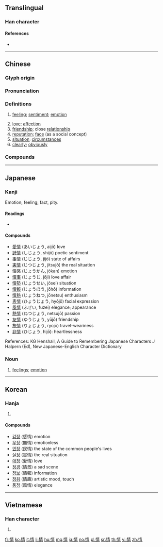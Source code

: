 {{character info/new}}
==Translingual==
{{stroke order|type=animate}}

===Han character===
{{Han char|rn=61|rad=心|as=08|sn=11|four=95027|canj=PQMB|ids=⿰忄青}}

====References====
* {{Han ref|kx=0389.310|dkj=10756|dj=0723.170|hdz=42312.130|uh=60C5|ud=24773|bh=B1A1|bd=45473}}

----

==Chinese==
{{zh-forms}}

===Glyph origin===
{{Han etym}}

===Pronunciation===
{{zh-pron
|m=qíng
|ma=y
|c=cing4
|h=pfs=chhìn
|md=
|mn=chiâⁿ/chêng
|mn_note=chêng - literary; chiâⁿ - vernacular
|mn-t=zian5/cêng5
|mn-t_note=zian5 - literary; cêng5 - vernacular
|w=3xxin
|mc=y
|oc=y
|cat=n,a,adv
}}

===Definitions===
{{zh-hanzi}}

# [[feeling]]; [[sentiment]]; [[emotion]]
#: {{zh-x|感情|feeling}}
#: {{zh-x|愛情|love}}
# [[love]]; [[affection]]
# [[friendship]]; close [[relationship]]
# [[reputation]]; [[face]] (as a social concept)
# [[situation]]; [[circumstances]]
# [[clearly]]; [[obviously]]

===Compounds===
{{zh-der|七情|下情|不了情|不容情|不情|不知情|不著情|不領情|世情|中情|中情局|丰情|事情|交情|人情|人情味|人情貨|任情|作情|來情|俗情|做人情|偷情|傳情|傷情|傷感情|內情|六情|冤情|出事情|別情|前情|割情|劇情|動情|動情素|勾情|匿情|危情|厚情|友情|反情報|同情|同情心|吝情|含情|商情|國情|埋情|外面情|多情|夠交情|夠情調|套交情|奪情|好情|姦情|嬌情|定情|客情|宦情|容情|寄情|寡情|實情|專情|常情|幽情|徇情|徑情|微情|心情|忘情|性情|恆情|恣情|恩情|悲情|情事|情人|情人果|情人節|情佚|情侶|情偽|情僧錄|情分|情切|情勢|情味|情商|情報|情報員|情報站|情場|情境|情夫|情婦|情實|情形|情志|情思|情急|情性|情怯|情意|情愛|情感|情愫|情態|情慾|情懷|情操|情敵|情景|情書|情欲|情款|情歌|情殺|情況|情海|情熟|情狀|情理|情田|情由|情痴|情知|情種|情竇|情節|情素|情結|情網|情緒|情緣|情義|情腸|情致|情色|情詩|情話|情語|情誼|情調|情變|情貌|情賞|情趣|情郎|情采|情面|情韻|情願|愛情|感情|感情戲|戀情|戰情|才情|打情|承情|抒情|抒情文|抒情詩|拉交情|拿情|掰交情|摯情|擔人情|攄情|政情|敢情|敵情|文情|方情|旱情|春情|有情|未了情|柔情|根情|案情|欠情|殉情|殉情記|民情|求情|沒心情|深情|溫情|激情|濫情|災情|無情|煽情|熱情|物情|用情|留情|疑情|病情|痴情|發情|發情期|白人情|盛情|盡人情|盡情|看情形|真情|知情|矯情|神情|私情|移情|稱情|穩情|穩情取|空頭情|管情|純情|細情|絕情|綺情|縱情|群情|老交情|至情|舊情|色情|色情狂|薄情|薄情郎|虛情|蟲情|行人情|行情|表情|衷情|補情|襟情|見個情|親情|討交情|討人情|討情|託人情|託情|詩情|詳情|說人情|說情|調情|講交情|講情|豔情|豪情|貪情|賣人情|趕情|趕情兒|軍情|輿情|辭情|近情|送人情|送情|通情|道情|道情詞|選情|鄉情|酌情|野情|鍾情|閒情|閨情|關情|降情|陳情|陳情書|陳情表|隆情|隱情|離情|難為情|面情|順情|領情|風情|風情畫|香火情|骨肉情|高情|鬧情緒|魚水情}}

----

==Japanese==

===Kanji===
{{ja-kanji|grade=5|rs=心08}}

Emotion, feeling, fact, pity.

====Readings====
* {{ja-readings|goon=[[じょう]] (jō)|kanon=[[せい]] (sei)|kun=[[なさけ]] (nasake), [[こころ]] (kokoro), [[おもむき]] (omomuki)}}

====Compounds====
{{der-top}}
* [[愛情]] (あいじょう, aijō) love
* [[詩情]] (しじょう, shijō) poetic sentiment
* [[事情]] (じじょう, jijō) state of affairs
* [[実情]] (じつじょう, jitsujō) the real situation
* [[情感]] (じょうかん, jōkan) emotion
* [[情事]] (じょうじ, jōji) love affair
* [[情勢]] (じょうせい, jōsei) situation
* [[情報]] (じょうほう, jōhō) information
* [[情熱]] (じょうねつ, jōnetsu) enthusiasm
* [[表情]] (ひょうじょう, hyōjō) facial expression
* [[風情]] (ふぜい, fuzei) elegance; appearance
* [[熱情]] (ねつじょう, netsujō) passion
* [[友情]] (ゆうじょう, yūjō) friendship
* [[旅情]] (りょじょう, ryojō) travel-weariness
* [[非情]] (ひじょう, hijō): heartlessness
{{der-bottom}}

References:
KG Henshall, A Guide to Remembering Japanese Characters
J Halpern (Ed), New Japanese-English Character Dictionary

===Noun===
{{ja-noun|じょう}}

# [[feelings]]; [[emotion]]

----

==Korean==

===Hanja===
{{ko-hanja|hangeul=정|eumhun=뜻|rv=jeong|mr=chŏng|y=ceng}}

# {{defn|lang=ko|sort=心08}}

====Compounds====
{{der-top}}
* [[감정]] (感情) emotion
* [[무정]] (無情) emotionless
* [[민정]] (民情) the state of the common people's lives
* [[실정]] (實情) the real situation
* [[애정]] (愛情) love
* [[정경]] (情景) a sad scene
* [[정보]] (情報) information
* [[정취]] (情趣) artistic mood, touch
* [[풍정]] (風情) elegance
{{der-bottom}}

----

==Vietnamese==

===Han character===
{{vi-hantu|[[tình]], [[dềnh]], [[tành]], [[rình]], [[tạnh]]|rs=心08}}

# {{defn|lang=vi|sort=心08}}

[[fr:情]]
[[ko:情]]
[[it:情]]
[[li:情]]
[[hu:情]]
[[mg:情]]
[[ja:情]]
[[no:情]]
[[pl:情]]
[[sr:情]]
[[th:情]]
[[vi:情]]
[[zh:情]]
